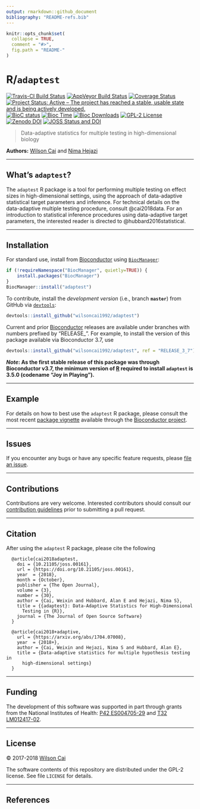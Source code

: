 ```yaml
---
output: rmarkdown::github_document
bibliography: "README-refs.bib"
---
```


<!-- README.md is generated from README.Rmd. Please edit that file -->

```r
knitr::opts_chunk$set(
  collapse = TRUE,
  comment = "#>",
  fig.path = "README-"
)
```

# R/`adaptest`

[![Travis-CI Build Status](https://travis-ci.org/wilsoncai1992/adaptest.svg?branch=master)](https://travis-ci.org/wilsoncai1992/adaptest?branch=master)
[![AppVeyor Build  Status](https://ci.appveyor.com/api/projects/status/github/wilsoncai1992/adaptest?branch=master&svg=true)](https://ci.appveyor.com/project/wilsoncai1992/adaptest/)
[![Coverage Status](https://img.shields.io/codecov/c/github/wilsoncai1992/adaptest/master.svg)](https://codecov.io/github/wilsoncai1992/adaptest?branch=master)
[![Project Status: Active – The project has reached a stable, usable state and is being actively developed.](https://www.repostatus.org/badges/latest/active.svg)](https://www.repostatus.org/#active)
[![BioC status](http://www.bioconductor.org/shields/build/release/bioc/adaptest.svg)](https://bioconductor.org/checkResults/release/bioc-LATEST/adaptest)
[![Bioc Time](http://bioconductor.org/shields/years-in-bioc/adaptest.svg)](https://bioconductor.org/packages/release/bioc/html/adaptest.html)
[![Bioc Downloads](http://bioconductor.org/shields/downloads/adaptest.svg)](https://bioconductor.org/packages/release/bioc/html/adaptest.html)
[![GPL-2 License](http://img.shields.io/:license-gpl2-blue.svg)](http://www.gnu.org/licenses/gpl-2.0.html)
[![Zenodo DOI](https://zenodo.org/badge/DOI/10.5281/zenodo.1466019.svg)](https://doi.org/10.5281/zenodo.1466019)
[![JOSS Status and DOI](http://joss.theoj.org/papers/10.21105/joss.00161/status.svg)](https://doi.org/10.21105/joss.00161)

> Data-adaptive statistics for multiple testing in high-dimensional biology

__Authors:__ [Wilson Cai](https://stat.berkeley.edu/~wcai) and [Nima
Hejazi](https://nimahejazi.org)

---

## What's `adaptest`?

The `adaptest` R package is a tool for performing multiple testing on effect
sizes in high-dimensional settings, using the approach of data-adaptive
statistical target parameters and inference. For technical details on the
data-adaptive multiple testing procedure, consult @cai2018data. For an
introduction to statistical inference procedures using data-adaptive target
parameters, the interested reader is directed to @hubbard2016statistical.

---

## Installation

For standard use, install from
[Bioconductor](https://bioconductor.org/packages/adaptest) using
[`BiocManager`](https://CRAN.R-project.org/package=BiocManager):
```r
if (!requireNamespace("BiocManager", quietly=TRUE)) {
    install.packages("BiocManager")
}
BiocManager::install("adaptest")
```

To contribute, install the _development version_ (i.e., branch __`master`__)
from GitHub via
[`devtools`](https://www.rstudio.com/products/rpackages/devtools/):

```r
devtools::install_github("wilsoncai1992/adaptest")
```

Current and prior [Bioconductor](https://bioconductor.org) releases are
available under branches with numbers prefixed by "RELEASE_". For example, to
install the version of this package available via Bioconductor 3.7, use

```r
devtools::install_github("wilsoncai1992/adaptest", ref = "RELEASE_3_7")
```

**_Note_: As the first stable release of this package was through Bioconductor
v3.7, the minimum version of [R](https://www.r-project.org/) required to
install `adaptest` is 3.5.0 (codename "Joy in Playing").**

---

## Example

For details on how to best use the `adaptest` R package, please consult the most
recent [package
vignette](https://bioconductor.org/packages/release/bioc/vignettes/adaptest/inst/doc/differentialExpression.html)
available through the [Bioconductor
project](https://bioconductor.org/packages/adaptest).

---

## Issues

If you encounter any bugs or have any specific feature requests, please [file an
issue](https://github.com/wilsoncai1992/adaptest/issues).

---

## Contributions

Contributions are very welcome. Interested contributors should consult our
[contribution
guidelines](https://github.com/wilsoncai1992/adaptest/blob/master/CONTRIBUTING.md)
prior to submitting a pull request.

---

## Citation

After using the `adaptest` R package, please cite the following

      @article{cai2018adaptest,
        doi = {10.21105/joss.00161},
        url = {https://doi.org/10.21105/joss.00161},
        year  = {2018},
        month = {October},
        publisher = {The Open Journal},
        volume = {3},
        number = {30},
        author = {Cai, Weixin and Hubbard, Alan E and Hejazi, Nima S},
        title = {{adaptest}: Data-Adaptive Statistics for High-Dimensional
          Testing in {R}},
        journal = {The Journal of Open Source Software}
      }

      @article{cai2018+adaptive,
        url = {https://arxiv.org/abs/1704.07008},
        year  = {2018+},
        author = {Cai, Weixin and Hejazi, Nima S and Hubbard, Alan E},
        title = {Data-adaptive statistics for multiple hypothesis testing in
          high-dimensional settings}
      }

---

## Funding

The development of this software was supported in part through grants from the
National Institutes of Health: [P42 ES004705-29](https://projectreporter.nih.gov/project_info_details.cfm?aid=9260357&map=y)
and [T32 LM012417-02](https://projectreporter.nih.gov/project_info_description.cfm?aid=9248418&icde=37849831&ddparam=&ddvalue=&ddsub=&cr=1&csb=default&cs=ASC&pball=).

---

## License

&copy; 2017-2018 [Wilson Cai](https://statistics.berkeley.edu/~wcai)

The software contents of this repository are distributed under the GPL-2
license. See file `LICENSE` for details.

---

## References

